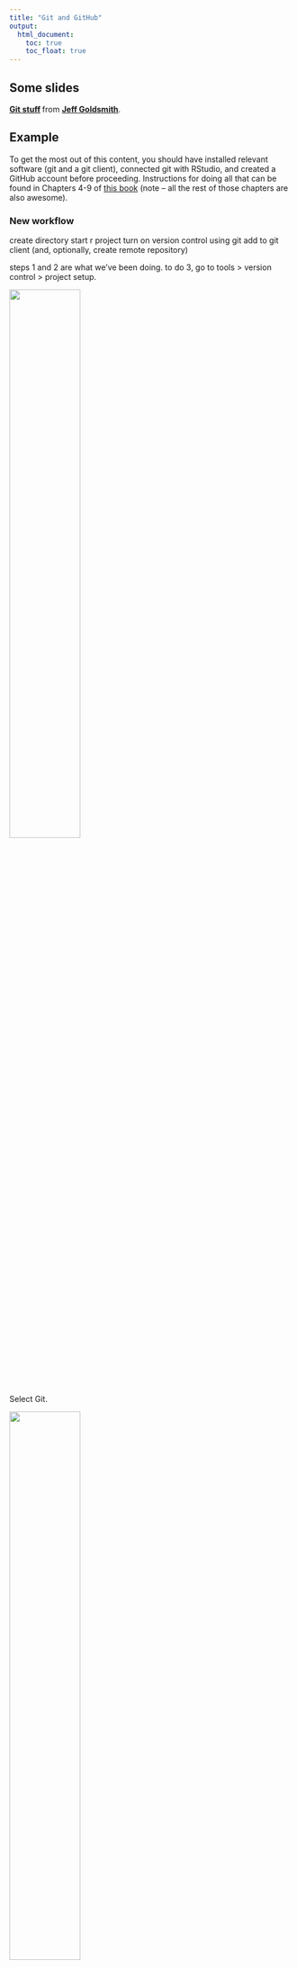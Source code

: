 ```yaml
---
title: "Git and GitHub"
output:
  html_document: 
    toc: true
    toc_float: true
---
```




## Some slides

<script async class="speakerdeck-embed" data-id="b1f65532f0644b8fb5301f8fd6934b01" data-ratio="1.33333333333333" src="//speakerdeck.com/assets/embed.js"></script>
<div style="margin-bottom:5px"> <strong> <a href="https://speakerdeck.com/jeffgoldsmith/git-slides" title="Git stuff" target="_blank">Git stuff</a> </strong> from <strong><a href="https://speakerdeck.com/jeffgoldsmith" target="_blank">Jeff Goldsmith</a></strong>. </div>

## Example

To get the most out of this content, you should have installed relevant software (git and a git client), connected git with RStudio, and created a GitHub account before proceeding. Instructions for doing all that can be found in Chapters 4-9 of [this book](http://happygitwithr.com) (note -- all the rest of those chapters are also awesome).

### New workflow

create directory
start r project
turn on version control using git
add to git client (and, optionally, create remote repository)

steps 1 and 2 are what we've been doing. to do 3, go to tools > version control > project setup. 

<img src="images/git_project_setup.png" style="width:50%">

Select Git.

<img src="images/git_version_control_system.png" style="width:50%">

once you've done this, a few things will happen. most notably, you now have a .gitignore file in your project; by default, this will ignore `.Rproj.user`, `.Rhistory`, `.RData`, and `.Ruserdata`. You can add things to be ignored if you want.

Next I'll add this to my git client; i'm not going to create a remote repo yet, but we'll see that shortly.

<img src="images/git_add_to_client.png" style="width:80%">

### Commit to git

Although I haven't really done much yet, I'm going to make an initial commit for the project -- sort of a starting point. The screenshot below shows part of this process in my git client.

<img src="images/git_initial_commit.png" style="width:80%">

Now I'll start actually doing stuff. For this example, I'm going to re-do the example from [What is Data Science: Part II](what_is_ds_ii.html), starting from [this outline](resources/nyc_airbnb_outline.Rmd). As a first step, I'll add that outline of the analysis and commit.

<img src="images/git_outline_commit.png" style="width:80%">

Next I'll add my [data file](data/nyc_airbnb.zip) and commit.

<img src="images/git_data_commit.png" style="width:80%">

Next I'll add a code chunk doing the data cleaning. And commit.

<img src="images/git_wrangling_commit.png" style="width:80%">

### GitHub

Git is useful all by itself on your computer, but it is especially powerful when combined with GitHub.

I'll create a remote repo that is paired with my local repo. I usually do this via the client, using right-click > publish to remote. (Alternatively, you can ask your client to create a remote repository when you add the local in step 4).

<img src="images/git_create_remote.png" style="width:80%">

Once you've done that, you'll be asked if you want to push to remote; do that. From this point on, you can commit locally and also push those commits to the remote server; if you don't push, they won't be public.

To illustrate, I'll add some code to do data inspection, commit, and push; I can double check that this appears on GitHub.

<img src="images/git_push_to_remote.png" style="width:80%">

### Collaborating via GitHub

Sharing repositories online makes it possible to collaborate in a formal way. 

commit messages make it clear what each person is doing. comparisons of files show where those commits made changes. 

Add Julia as a collaborator. She's going to answer "Does rating vary by neighborhood, room type, or both?". She'll commit and push; I'll sit back until she's done, then pull her changes from the remote repository to my local repository.

<img src="images/git_collab_commit.png" style="width:80%">

Next we'll work in parallel -- I'll tackle "Where are rentals located?" and she'll address "Do hosts with more listings have higher or lower ratings?".

Once I've written my code, I'm going to commit; pull to see if there are any changes; and then push.

<img src="images/git_parallel_code.png" style="width:80%">


### Conflicts

When we're working in parallel and not overlapping, everything is pretty smooth. I can edit and commit, and so can Julia; we cycle through the commit > pull > push, git knows we're not editing the same stuff, and keeps track of the changes.

<img src="images/git_conflict_notice.png" style="width:50%">

We can run into issues when we both edit the same thing -- suppose, for example, we both try to add the discussion. If she commits and pushes before I do, when I commit and pull I'll see the following :

<img src="images/git_conflict_resolved.png" style="width:80%">



## Other materials

There's a lot of stuff to help with git in general, and with git for R in particular. This is a non-exhaustive list:

* Jenny Bryan's [book](http://happygitwithr.com) (same as the link above)
* The [GitHub](https://guides.github.com/activities/hello-world/) guide
* Version control with [RStudio](https://support.rstudio.com/hc/en-us/articles/200532077-Version-Control-with-Git-and-SVN)
